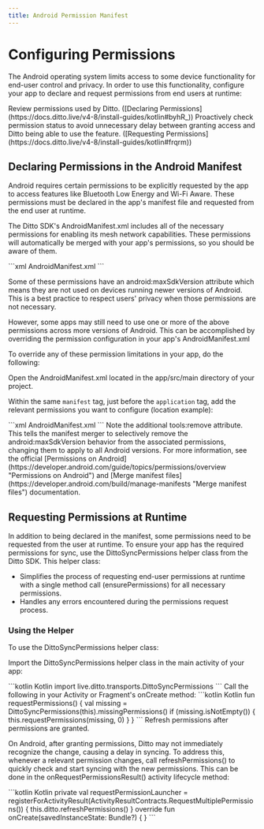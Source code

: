 ```yaml
---
title: Android Permission Manifest
---
```


# Configuring Permissions

The Android operating system limits access to some device functionality for end-user control and privacy. In order to use this functionality, configure your app to declare and request permissions from end users at runtime:

<Steps>
<Step>
Review permissions used by Ditto. ([Declaring Permissions](https://docs.ditto.live/v4-8/install-guides/kotlin#byhR_))
</Step>
<Step>
Proactively check permission status to avoid unnecessary delay between granting access and Ditto being able to use the feature. ([Requesting Permissions](https://docs.ditto.live/v4-8/install-guides/kotlin#frqrm))
</Step>
</Steps>

## Declaring Permissions in the Android Manifest

Android requires certain permissions to be explicitly requested by the app to access features like Bluetooth Low Energy and Wi-Fi Aware. These permissions must be declared in the app's manifest file and requested from the end user at runtime.

The Ditto SDK's AndroidManifest.xml includes all of the necessary permissions for enabling its mesh network capabilities. These permissions will automatically be merged with your app's permissions, so you should be aware of them.

<CodeGroup>
```xml AndroidManifest.xml
<uses-permission android:name="android.permission.BLUETOOTH" 
    android:maxSdkVersion="30" />
<uses-permission android:name="android.permission.BLUETOOTH_ADMIN" 
    android:maxSdkVersion="30" />
<uses-permission android:name="android.permission.BLUETOOTH_ADVERTISE" 
    tools:targetApi="s" />
<uses-permission android:name="android.permission.BLUETOOTH_CONNECT" 
    tools:targetApi="s" />
<uses-permission android:name="android.permission.BLUETOOTH_SCAN" 
    android:usesPermissionFlags="neverForLocation" 
    tools:targetApi="s" />
<uses-permission android:name="android.permission.ACCESS_FINE_LOCATION" 
    android:maxSdkVersion="32" />
<uses-permission android:name="android.permission.ACCESS_COARSE_LOCATION" 
    android:maxSdkVersion="30" />
<uses-permission android:name="android.permission.INTERNET" />
<uses-permission android:name="android.permission.ACCESS_WIFI_STATE" />
<uses-permission android:name="android.permission.ACCESS_NETWORK_STATE" />
<uses-permission android:name="android.permission.CHANGE_NETWORK_STATE" />
<uses-permission android:name="android.permission.CHANGE_WIFI_MULTICAST_STATE" />
<uses-permission android:name="android.permission.CHANGE_WIFI_STATE" />
<uses-permission android:name="android.permission.NEARBY_WIFI_DEVICES" 
    android:usesPermissionFlags="neverForLocation" 
    tools:targetApi="tiramisu" />
```
</CodeGroup>

Some of these permissions have an android:maxSdkVersion attribute which means they are not used on devices running newer versions of Android. This is a best practice to respect users' privacy when those permissions are not necessary.

However, some apps may still need to use one or more of the above permissions across more versions of Android. This can be accomplished by overriding the permission configuration in your app's AndroidManifest.xml

To override any of these permission limitations in your app, do the following:

<Steps>
<Step>
Open the AndroidManifest.xml located in the app/src/main directory of your project.

</Step>
<Step>

Within the same `manifest` tag, just before the `application` tag, add the relevant permissions you want to configure (location example):

<CodeGroup>
```xml AndroidManifest.xml
<uses-permission android:name="android.permission.ACCESS_FINE_LOCATION" 
    tools:remove="android:maxSdkVersion" />
<uses-permission android:name="android.permission.ACCESS_COARSE_LOCATION" 
    tools:remove="android:maxSdkVersion" />
```
</CodeGroup>
Note the additional tools:remove attribute. This tells the manifest merger to selectively remove the android:maxSdkVersion behavior from the associated permissions, changing them to apply to all Android versions.
</Step>
</Steps>

<Info>
For more information, see the official [Permissions on Android](https://developer.android.com/guide/topics/permissions/overview "Permissions on Android") and [Merge manifest files](https://developer.android.com/build/manage-manifests "Merge manifest files") documentation.
</Info>

## Requesting Permissions at Runtime
In addition to being declared in the manifest, some permissions need to be requested from the user at runtime. To ensure your app has the required permissions for sync, use the DittoSyncPermissions helper class from the Ditto SDK. This helper class:

- Simplifies the process of requesting end-user permissions at runtime with a single method call (ensurePermissions) for all necessary permissions.
- Handles any errors encountered during the permissions request process.

### Using the Helper
To use the DittoSyncPermissions helper class:

<Steps>
<Step>

Import the DittoSyncPermissions helper class in the main activity of your app:

<CodeGroup>
```kotlin Kotlin
import live.ditto.transports.DittoSyncPermissions
```
</CodeGroup>
</Step>

<Step>
Call the following in your Activity or Fragment's onCreate method:

<CodeGroup>
```kotlin Kotlin
fun requestPermissions() {
    val missing = DittoSyncPermissions(this).missingPermissions()
    if (missing.isNotEmpty()) {
        this.requestPermissions(missing, 0)
    }
}
```
</CodeGroup>
</Step>

<Step>
Refresh permissions after permissions are granted.

On Android, after granting permissions, Ditto may not immediately recognize the change, causing a delay in syncing. To address this, whenever a relevant permission changes, call refreshPermissions() to quickly check and start syncing with the new permissions. This can be done in the onRequestPermissionsResult() activity lifecycle method:

<CodeGroup>
```kotlin Kotlin
private val requestPermissionLauncher = registerForActivityResult(ActivityResultContracts.RequestMultiplePermissions()) { this.ditto.refreshPermissions() } override fun onCreate(savedInstanceState: Bundle?) { }
```
</CodeGroup>
</Step>
</Steps>

